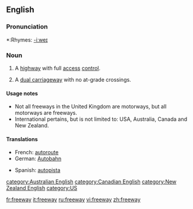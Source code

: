 ==English==

===Pronunciation===
*:Rhymes: [[Rhymes:English:-iːweɪ|-iːweɪ]]

===Noun===
{{en-noun}}

# {{italbrac|International}} A [[highway]] with full [[access]] [[control]].
# {{UK}} A [[dual carriageway]] with no at-grade crossings.

====Usage notes====
*Not all freeways in the United Kingdom are motorways, but all motorways are freeways.
*International pertains, but is not limited to: USA, Australia, Canada and New Zealand.

====Translations====
{{top}}
*French: [[autoroute]]
*German: [[Autobahn]]
{{mid}}
*Spanish: [[autopista]]
{{bottom}}

[[category:Australian English]]
[[category:Canadian English]]
[[category:New Zealand English]]
[[category:US]]

[[fr:freeway]]
[[it:freeway]]
[[ru:freeway]]
[[vi:freeway]]
[[zh:freeway]]